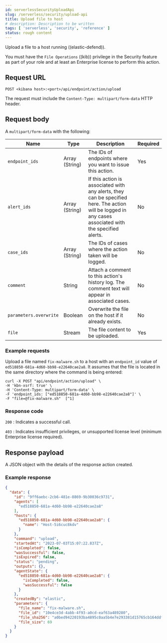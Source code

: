 ```yaml
---
id: serverlessSecurityUploadApi
slug: /serverless/security/upload-api
title: Upload file to host
# description: Description to be written
tags: [ 'serverless', 'security', 'reference' ]
status: rough content
---
```


<div id="upload-api"></div>

Upload a file to a host running ((elastic-defend)).

You must have the `File Operations` ((kib)) privilege in the Security feature as part of your role and at least an Enterprise license to perform this action.

## Request URL

`POST <kibana host>:<port>/api/endpoint/action/upload`

The request must include the `Content-Type: multipart/form-data` HTTP header.

## Request body

A `multipart/form-data` with the following:

| Name | Type | Description | Required |
|---|---|---|---|
| `endpoint_ids` | Array (String) | The IDs of endpoints where you want to issue this action. | Yes |
| `alert_ids` | Array (String) | If this action is associated with any alerts, they can be specified here. The action will be logged in any cases associated with the specified alerts. | No |
| `case_ids` | Array (String) | The IDs of cases where the action taken will be logged. | No |
| `comment` | String | Attach a comment to this action's history log. The comment text will appear in associated cases. | No |
| `parameters.overwrite` | Boolean | Overwrite the file on the host if it already exists. | No |
| `file` | Stream | The file content to be uploaded. | Yes |

### Example requests

Upload a file named `fix-malware.sh` to a host with an `endpoint_id` value of `ed518850-681a-4d60-bb98-e22640cae2a8`. It assumes that the file is located in the same directory where the command is being entered:

```shell
curl -X POST "api/endpoint/action/upload" \
-H 'kbn-xsrf: true' \
-H 'Content-Type: multipart/form-data' \
-F 'endpoint_ids: ["ed518850-681a-4d60-bb98-e22640cae2a8"]' \
-F "file=@fix-malware.sh"  [^1]
```
[^1]: The relative path to the file to upload. Note the path must be preceded with `@`.

### Response code

`200` 
    : Indicates a successful call.

`403` 
    : 	Indicates insufficient privileges, or unsupported license level (minimum Enterprise license required).

## Response payload

A JSON object with the details of the response action created.

### Example response

```json
{
  "data": {
    "id": "9ff6aebc-2cb6-481e-8869-9b30036c9731",
    "agents": [
      "ed518850-681a-4d60-bb98-e22640cae2a8"
    ],
    "hosts": {
      "ed518850-681a-4d60-bb98-e22640cae2a8": {
        "name": "Host-5i6cuc8kdv"
      }
    },
    "command": "upload",
    "startedAt": "2023-07-03T15:07:22.837Z",
    "isCompleted": false,
    "wasSuccessful": false,
    "isExpired": false,
    "status": "pending",
    "outputs": {},
    "agentState": {
      "ed518850-681a-4d60-bb98-e22640cae2a8": {
        "isCompleted": false,
        "wasSuccessful": false
      }
    },
    "createdBy": "elastic",
    "parameters": {
      "file_name": "fix-malware.sh",
      "file_id": "10e4ce3d-4abb-4f93-a0cd-eaf63a489280",
      "file_sha256": "a0bed94220193ba4895c0aa5b4e7e293381d15765cb164ddf7be5cdd010ae42a",
      "file_size": 69
    }
  }
}

```
